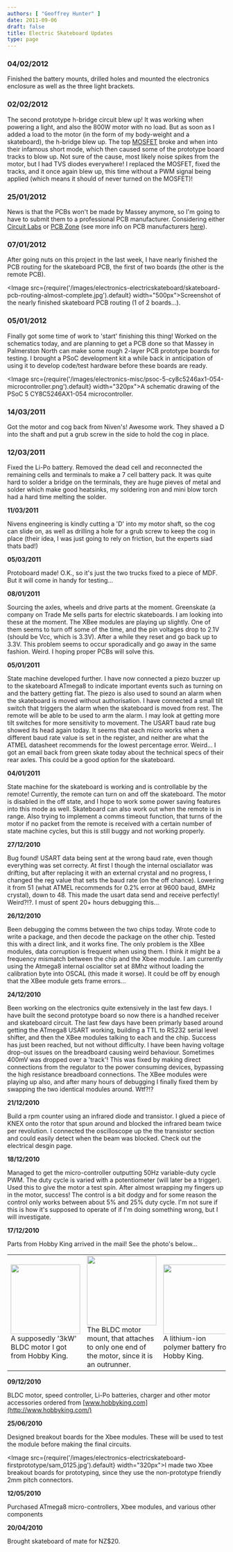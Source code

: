 ```yaml
---
authors: [ "Geoffrey Hunter" ]
date: 2011-09-06
draft: false
title: Electric Skateboard Updates
type: page
---
```


### 04/02/2012

Finished the battery mounts, drilled holes and mounted the electronics enclosure as well as the three light brackets.

### 02/02/2012

The second prototype h-bridge circuit blew up! It was working when powering a light, and also the 800W motor with no load. But as soon as I added a load to the motor (in the form of my body-weight and a skateboard), the h-bridge blew up. The top [MOSFET](/electronics/components/transistors/mosfets/) broke and when into their infamous short mode, which then caused some of the prototype board tracks to blow up. Not sure of the cause, most likely noise spikes from the motor, but I had TVS diodes everywhere! I replaced the MOSFET, fixed the tracks, and it once again blew up, this time without a PWM signal being applied (which means it should of never turned on the MOSFET)!

### 25/01/2012

News is that the PCBs won't be made by Massey anymore, so I'm going to have to submit them to a professional PCB manufacturer. Considering either [Circuit Labs](http://www.circuitlabs.co.nz/) or [PCB Zone](http://www.pcbzone.net/) (see more info on PCB manufacturers [here](/electronics/general/electrical-suppliers/)).

### 07/01/2012

After going nuts on this project in the last week, I have nearly finished the PCB routing for the skateboard PCB, the first of two boards (the other is the remote PCB).

<Image src={require('/images/electronics-electricskateboard/skateboard-pcb-routing-almost-complete.jpg').default} width="500px">Screenshot of the nearly finished skateboard PCB routing (1 of 2 boards...).</Image>

### **05/01/2012**

Finally got some time of work to 'start' finishing this thing! Worked on the schematics today, and are planning to get a PCB done so that Massey in Palmerston North can make some rough 2-layer PCB prototype boards for testing. I brought a PSoC development kit a while back in anticipation of using it to develop code/test hardware before these boards are ready.

<Image src={require('/images/electronics-misc/psoc-5-cy8c5246ax1-054-microcontroller.png').default} width="320px">A schematic drawing of the PSoC 5 CY8C5246AX1-054 microcontroller.</Image>

### 14/03/2011

Got the motor and cog back from Niven's! Awesome work. They shaved a D into the shaft and put a grub screw in the side to hold the cog in place.

### 12/03/2011

Fixed the Li-Po battery. Removed the dead cell and reconnected the remaining cells and terminals to make a 7 cell battery pack. It was quite hard to solder a bridge on the terminals, they are huge pieves of metal and solder which make good heatsinks, my soldering iron and mini blow torch had a hard time melting the solder.

**11/03/2011**

Nivens engineering is kindly cutting a 'D' into my motor shaft, so the cog can slide on, as well as drilling a hole for a grub screw to keep the cog in place (their idea, I was just going to rely on friction, but the experts siad thats bad!)

**05/03/2011**

Protoboard made! O.K., so it's just the two trucks fixed to a piece of MDF. But it will come in handy for testing...

**08/01/2011**

Sourcing the axles, wheels and drive parts at the moment. Greenskate (a company on Trade Me sells parts for electric skateboards. I am looking into these at the moment. The XBee modules are playing up slightly. One of them seems to turn off some of the time, and the pin voltages drop to 2.1V (should be Vcc, which is 3.3V). After a while they reset and go back up to 3.3V. This problem seems to occur sporadically and go away in the same fashion. Weird. I hoping proper PCBs will solve this.

**05/01/2011**

State machine developed further. I have now connected a piezo buzzer up to the skateboard ATmega8 to indicate important events such as turning on and the battery getting flat. The piezo is also used to sound an alarm when the skateboard is moved without authorisation. I have connected a small tilt switch that triggers the alarm when the skateboard is moved from rest. The remote will be able to be used to arm the alarm. I may look at getting more tilt switches for more sensitivity to movement. The USART baud rate bug showed its head again today. It seems that each micro works when a different baud rate value is set in the register, and neither are what the ATMEL datasheet recommends for the lowest percentage error. Weird... I got an email back from green skate today about the technical specs of their rear axles. This could be a good option for the skateboard.

**04/01/2011**

State machine for the skateboard is working and is controllable by the remote! Currently, the remote can turn on and off the skateboard. The motor is disabled in the off state, and I hope to work some power saving features into this mode as well. Skateboard can also work out when the remote is in range. Also trying to implement a comms timeout function, that turns of the motor if no packet from the remote is received with a certain number of state machine cycles, but this is still buggy and not working properly.

**27/12/2010**

Bug found! USART data being sent at the wrong baud rate, even though everything was set correcty. At first I though the internal osciallator was drifting, but after replacing it with an external crystal and no progress, I changed the reg value that sets the baud rate (on the off chance). Lowering it from 51 (what ATMEL recommends for 0.2% error at 9600 baud, 8MHz crystal), down to 48. This made the usart data send and receive perfectly! Weird?!?. I must of spent 20+ hours debugging this...

**26/12/2010**

Been debugging the comms between the two chips today. Wrote code to write a package, and then decode the package on the other chip. Tested this with a direct link, and it works fine. The only problem is the XBee modules, data corruption is frequent when using them. I think it might be a frequency mismatch between the chip and the Xbee module. I am currently using the Atmega8 internal oscialltor set at 8Mhz without loading the calibration byte into OSCAL (this made it worse). It could be off by enough that the XBee module gets frame errors...

**24/12/2010**

Been working on the electronics quite extensively in the last few days. I have built the second prototype board so now there is a handhed receiver and skateboard circuit. The last few days have been primarly based around getting the ATmega8 USART working, building a TTL to RS232 serial level shifter, and then the XBee modules talking to each and the chip. Success has just been reached, but not without difficulty. I have been having voltage drop-out issues on the breadboard causing weird behaviour. Sometimes 400mV was dropped over a 'track'! This was fixed by making direct connections from the regulator to the power consuming devices, bypassing the high resistance breadboard connections. The XBee modules were playing up also, and after many hours of debugging I finally fixed them by swapping the two identical modules around. Wtf?!?

**21/12/2010**

Build a rpm counter using an infrared diode and transistor. I glued a piece of KNEX onto the rotor that spun around and blocked the infrared beam twice per revolution. I connected the oscilloscope up the the transistor section and could easily detect when the beam was blocked. Check out the electrical desgin page.

**18/12/2010**

Managed to get the micro-controller outputting 50Hz variable-duty cycle PWM. The duty cycle is varied with a potentiometer (will later be a trigger). Used this to give the motor a test spin. After almost wrapping my fingers up in the motor, success! The control is a bit dodgy and for some reason the control only works between about 5% and 25% duty cycle. I'm not sure if this is how it's supposed to operate of if I'm doing something wrong, but I will investigate.

**17/12/2010**

Parts from Hobby King arrived in the mail! See the photo's below...

<table>
<tbody >
<tr >
<td ><Image src={require('/images/electronics-electricskateboard-firstprototype/img_6210.jpg').default} width="160px">A supposedly '3kW' BLDC motor I got from Hobby King.</Image></td>
<td ><Image src={require('/images/electronics-electricskateboard-firstprototype/img_6216.jpg').default} width="160px">The BLDC motor mount, that attaches to only one end of the motor, since it is an outrunner.</Image></td>
<td ><Image src={require('/images/electronics-electricskateboard-firstprototype/img_6221.jpg').default} width="160px">A lithium-ion polymer battery from Hobby King.</Image></td>
</tr>
</tbody>
</table>

**09/12/2010**

BLDC motor, speed controller, Li-Po batteries, charger and other motor accessories ordered from [www.hobbyking.com](http://www.hobbyking.com/)

**25/06/2010**

Designed breakout boards for the Xbee modules. These will be used to test the module before making the final circuits.

<Image src={require('/images/electronics-electricskateboard-firstprototype/sam_0125.jpg').default} width="320px">I made two Xbee breakout boards for prototyping, since they use the non-prototype friendly 2mm pitch connectors.</Image>

**12/05/2010**

Purchased ATmega8 micro-controllers, Xbee modules, and various other components

**20/04/2010**

Brought skateboard of mate for NZ$20.
